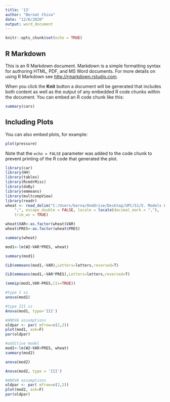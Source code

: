 ---
title: '13'
author: "Bernat Chiva"
date: "12/6/2020"
output: word_document
---

```{r setup, include=FALSE}
knitr::opts_chunk$set(echo = TRUE)
```

## R Markdown

This is an R Markdown document. Markdown is a simple formatting syntax for authoring HTML, PDF, and MS Word documents. For more details on using R Markdown see <http://rmarkdown.rstudio.com>.

When you click the **Knit** button a document will be generated that includes both content as well as the output of any embedded R code chunks within the document. You can embed an R code chunk like this:

```{r cars}
summary(cars)
```

## Including Plots

You can also embed plots, for example:

```{r pressure, echo=FALSE}
plot(pressure)
```

Note that the `echo = FALSE` parameter was added to the code chunk to prevent printing of the R code that generated the plot.

```{r}
library(car)
library(HH)
library(tables)
library(RcmdrMisc)
library(doBy)
library(emmeans)
library(multcompView)
library(readr)
wheat <- read_delim("C:/Users/berna/OneDrive/Desktop/UPC/S1/5. Models Lineals/datasets/wheat.csv", 
    ";", escape_double = FALSE, locale = locale(decimal_mark = ","), 
    trim_ws = TRUE)
```
```{r}
wheat$VAR<-as.factor(wheat$VAR)
wheat$PRES<-as.factor(wheat$PRES)
```
```{r}
summary(wheat)
```
```{r}
mod1<-lm(W2~VAR*PRES, wheat)
```
```{r}
summary(mod1)
```
```{r}
CLD(emmeans(mod1,~VAR),Letters=letters,reversed=T)
```
```{r}
CLD(emmeans(mod1,~VAR*PRES),Letters=letters,reversed=T)
```
```{r}
(emmip(mod1,VAR~PRES,CIs=TRUE))
```

```{r}
#type I ss
anova(mod1)
```
```{r}
#type III ss
Anova(mod1, type='III')
```
```{r}
#ANOVA assumptions
oldpar <- par( mfrow=c(2,2))
plot(mod1, ask=F)
par(oldpar)
```

```{r}
#additive model
mod2<-lm(W2~VAR+PRES, wheat)
summary(mod2)
```
```{r}
anova(mod2)
```
```{r}
Anova(mod2, type = 'III')
```
```{r}
#ANOVA assumptions
oldpar <- par( mfrow=c(2,2))
plot(mod2, ask=F)
par(oldpar)
```


